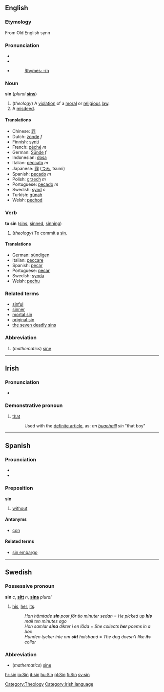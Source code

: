 ==English==
[[Category:Theology]]
===Etymology===
From Old English synn

=== Pronunciation ===
*{{AHD|/sĭn/}}
*{{IPA|/sɪn/}}
*{{SAMPA|/sIn/}}
*:[[Rhymes:English:-ɪn|Rhymes: -ɪn]]

=== Noun ===
'''sin''' (''plural'' '''[[sins]]''')

#(''theology'') A [[violation]] of a [[moral]] or [[religious]] [[law]]. <!--(Someone please refine this definition; this definition is pretty bad.)-->
# A [[misdeed]].

==== Translations ====
*Chinese: [[罪]]
*Dutch: [[zonde]] ''f''
*Finnish: [[synti]]
*French: [[péché]] ''m''
*German: [[Sünde]] ''f''
*Indonesian: [[dosa]]
*Italian: [[peccato]] ''m''
*Japanese: [[罪]] ([[つみ]], tsumi)
*Spanish: [[pecado]] ''m''
*Polish: [[grzech]] ''m''
*Portuguese: [[pecado]] ''m''
*Swedish: [[synd]] ''c''
*Turkish: [[günah]]
*Welsh: [[pechod]]

=== Verb ===
'''to sin''' ([[sins]], [[sinned]], [[sinning]])

#(''theology'') To commit a [[sin#Noun|sin]].

==== Translations ====
*German: [[sündigen]]
*Italian: [[peccare]]
*Spanish: [[pecar]]
*Portuguese: [[pecar]]
*Swedish: [[synda]]
*Welsh: [[pechu]]

===Related terms===
*[[sinful]]
*[[sinner]]
*[[mortal sin]]
*[[original sin]]
*[[the seven deadly sins]]

===Abbreviation===
#(''mathematics'') [[sine]] 

----

==Irish==
===Pronunciation===
*{{IPA|[ʃin&#690;]}}
===Demonstrative pronoun===
#[[that]]
#:Used with the [[definite article]], as: ''an [[buachaill]] sin'' "that boy"

[[Category:Irish language]]

----

== Spanish ==

=== Prounciation ===
*{{IPA|/sin/}}
*{{SAMPA|/sin/}}

=== Preposition ===
'''sin'''

#[[without]]

==== Antonyms ====
*[[con]]

==== Related terms ====
*[[sin embargo]]

----
==Swedish==
===Possessive pronoun===
'''sin''' ''c'', '''[[sitt]]''' ''n'', '''[[sina]]''' ''plural''


#[[his]], [[her]], [[its]].
#:''Han hämtade '''sin''' post för tio minuter sedan'' = ''He picked up '''his''' mail ten minutes ago''
#:''Hon samlar '''sina''' dikter i en låda'' = ''She collects '''her''' poems in a box''
#:''Hunden tycker inte om '''sitt''' halsband'' = ''The dog doesn't like '''its''' collar''

===Abbreviation===
*(''mathematics'') [[sine]]


[[hr:sin]]
[[io:Sin]]
[[it:sin]]
[[hu:Sin]]
[[pl:Sin]]
[[fi:Sin]]
[[sv:sin]]